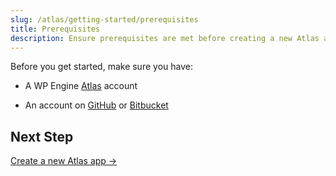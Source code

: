 ```yaml
---
slug: /atlas/getting-started/prerequisites
title: Prerequisites
description: Ensure prerequisites are met before creating a new Atlas app.
---
```


Before you get started, make sure you have:

- A WP Engine [Atlas](https://wpengine.com/atlas) account

- An account on [GitHub](https://github.com/) or [Bitbucket](https://bitbucket.com/)

## Next Step

[Create a new Atlas app &#8594;](./create-app)
